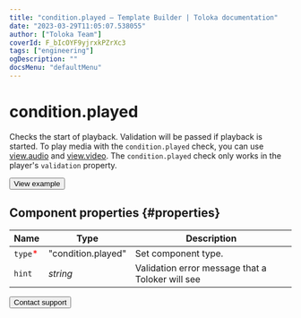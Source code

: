 ```yaml
---
title: "condition.played — Template Builder | Toloka documentation"
date: "2023-03-29T11:05:07.538055"
author: ["Toloka Team"]
coverId: F_bIcOYF9yjrxkPZrXc3
tags: ["engineering"]
ogDescription: ""
docsMenu: "defaultMenu"
---
```


# condition.played

Checks the start of playback. Validation will be passed if playback is started. To play media with the `condition.played` check, you can use [view.audio](/docs/template-builder/reference/view.audio) and [view.video](/docs/template-builder/reference/view.video). The `condition.played` check only works in the player's `validation` property.

<Button themeColor="light" view="default" size="l" type="link" url="https://ya.cc/t/sl5IkzH53tzBQL">View example</Button>

## Component properties {#properties}

**Name** | **Type** | **Description**
----- | ----- | -----
`type`<span style="color: red">\*</span> | "condition.played" | Set component type.
`hint` | _string_ | Validation error message that a Toloker will see

<Button themeColor="light" view="default" size="l" type="link" url="/docs/guide/troubleshooting/support?form-source=template-builder-reference-condition-played">Contact support</Button>